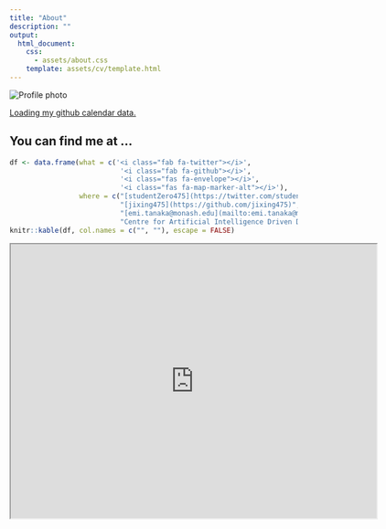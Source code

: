 ```yaml
---
title: "About"
description: ""
output:
  html_document:
    css: 
      - assets/about.css
    template: assets/cv/template.html 
---
```




<div id="canvas">

<div class="profile-photo">
<img  src="images/avatar.jpg" alt="Profile photo">  
</div>

<!-- I'm a lecturer (equivalent to assistant professor) in statistics at Monash -->
<!-- University, Melbourne, Australia and part of the [NUMBATs group](https://www.mpu.edu.mo/esca/en/aidd.php). Research-wise, I'm interested in developing useful statistical tools and methods. My experience in application is in bioinformatics and agriculture (particularly crop breeding). My active research areas are **experimental design**, **mixed models** and **statistical graphics**.  -->


<!-- I speak English, Japanese (conversational) and R (base + tidyverse) fluently. I've lived in Australia almost all of my life (+-10 years standard deviation) and my university major was mathematics and statistics. My PhD, obtained at the School of Mathematics and Statistics, University of Sydney in 2015, is in statistical bioinformatics with most of my code written in Python + Bash (both of which I am rusty now). I also like to dabble on front-end web development (HTML/CSS/JS). -->


<script
  src="https://unpkg.com/github-calendar@latest/dist/github-calendar.min.js">
</script>

<div class="l-body-outset">
<a href="https://github.com/jixing475">
<div class="calendar">
Loading my github calendar data.
</div>
</a>
</div>

<script>
GitHubCalendar(".calendar", "jixing475", { responsive: true });
</script>

## You can find me at ...

```r
df <- data.frame(what = c('<i class="fab fa-twitter"></i>',
                           '<i class="fab fa-github"></i>',
                           '<i class="fas fa-envelope"></i>',
                           '<i class="fas fa-map-marker-alt"></i>'),
                 where = c("[studentZero475](https://twitter.com/studentZero475)",
                           "[jixing475](https://github.com/jixing475)",
                           "[emi.tanaka@monash.edu](mailto:emi.tanaka@monash.edu)",
                           "Centre for Artificial Intelligence Driven Drug Discovery<br>Monash Business School<br>Menzies Building E776<br>Clayton campus, VIC 3800<br>Australia"))
knitr::kable(df, col.names = c("", ""), escape = FALSE)
```
<!--  1EXPRDXpv02esVOHEyQuPPS8gogoyR9JX-->
<iframe src="https://www.google.com/maps/d/embed?mid=1nYKaQ3fKH6NICxAWM3wPjOqRSG1EuH5f&usp" width="640" height="480"></iframe>

<!-- You can also find me at various conferences and events. I'm a regular at the [International Biometrics Australiasia Region Conferences](http://biometrics.org.au/conferences.html), involved a lot with [Statistical Society of Australia](https://www.statsoc.org.au/Events-listing) (mostly Victorian Branch) and attend [R-Ladies Melbourne](https://www.meetup.com/en-AU/rladies-melbourne/) (or other chapters sometimes).  -->

</div>
